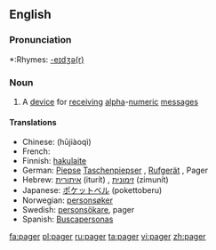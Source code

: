 ==English==

===Pronunciation===
*:Rhymes: [[Rhymes:English:-eɪdʒə(r)|-eɪdʒə(r)]]

===Noun===
{{en-noun}}

# A [[device]] for [[receive|receiving]] [[alpha]]-[[numeric]] [[message]]s

====Translations====

*Chinese: {{t|cmn|呼叫器|xs=Mandarin}} (hūjiàoqì)
*French: {{t|fr|bip|m}}
*Finnish: [[hakulaite]]
*German: [[Piepse]] {{m}} [[Taschenpiepser]] {{m}}, [[Rufgerät]] {{n}}, Pager {{m}}
*Hebrew: [[איתורית]] (iturít) {{f}}, [[זימונית]] (zimunít) {{f}}
*Japanese: [[ポケットベル]] (pokettoberu)
*Norwegian: [[personsøker]] {{m}}
*Swedish: [[personsökare]], pager
*Spanish: [[Buscapersonas]] {{f}} {{p}}

[[fa:pager]]
[[pl:pager]]
[[ru:pager]]
[[ta:pager]]
[[vi:pager]]
[[zh:pager]]